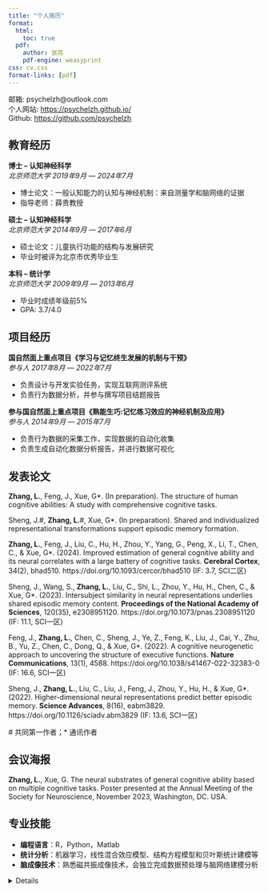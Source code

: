 ```yaml
---
title: "个人简历"
format:
  html:
    toc: true
  pdf:
    author: 张亮
    pdf-engine: weasyprint
css: cv.css
format-links: [pdf]
---
```


::: {.print-only .contact-block}
邮箱: psychelzh\@outlook.com <br> 个人网站: <https://psychelzh.github.io/> <br> Github: <https://github.com/psychelzh>
:::

## 教育经历

**博士 -- 认知神经科学** <br> *北京师范大学* [*2019年9月 --- 2024年7月*]{.cvdate}

-   博士论文：一般认知能力的认知与神经机制：来自测量学和脑网络的证据
-   指导老师：薛贵教授

**硕士 -- 认知神经科学** <br> *北京师范大学* [*2014年9月 --- 2017年6月*]{.cvdate}

-   硕士论文：儿童执行功能的结构与发展研究
-   毕业时被评为北京市优秀毕业生

**本科 -- 统计学** <br> *北京师范大学* [*2009年9月 --- 2013年6月*]{.cvdate}

-   毕业时成绩年级前5%
-   GPA: 3.7/4.0

## 项目经历

**国自然面上重点项目《学习与记忆终生发展的机制与干预》** <br> *参与人* [*2017年8月 --- 2022年7月*]{.cvdate}

-   负责设计与开发实验任务，实现互联网测评系统
-   负责行为数据分析，并参与撰写项目结题报告

**参与国自然面上重点项目《熟能生巧:记忆练习效应的神经机制及应用》** <br> *参与人* [*2014年9月 --- 2015年7月*]{.cvdate}

-   负责行为数据的采集工作，实现数据的自动化收集
-   负责生成自动化数据分析报告，并进行数据可视化

## 发表论文 {style="page-break-before: always"}

**Zhang, L.**, Feng, J., Xue, G*. (In preparation). The structure of human cognitive abilities: A study with comprehensive cognitive tasks.

Sheng, J.#, **Zhang, L.**#, Xue, G*. (In preparation). Shared and individualized representational transformations support episodic memory formation.

**Zhang, L.**, Feng, J., Liu, C., Hu, H., Zhou, Y., Yang, G., Peng, X., Li, T., Chen, C., & Xue, G*. (2024). Improved estimation of general cognitive ability and its neural correlates with a large battery of cognitive tasks. **Cerebral Cortex**, 34(2), bhad510. https://doi.org/10.1093/cercor/bhad510 (IF: 3.7, SCI二区)

Sheng, J., Wang, S., **Zhang, L.**, Liu, C., Shi, L., Zhou, Y., Hu, H., Chen, C., & Xue, G*. (2023). Intersubject similarity in neural representations underlies shared episodic memory content. **Proceedings of the National Academy of Sciences**, 120(35), e2308951120. https://doi.org/10.1073/pnas.2308951120 (IF: 11.1, SCI一区)

Feng, J., **Zhang, L.**, Chen, C., Sheng, J., Ye, Z., Feng, K., Liu, J., Cai, Y., Zhu, B., Yu, Z., Chen, C., Dong, Q., & Xue, G*. (2022). A cognitive neurogenetic approach to uncovering the structure of executive functions. **Nature Communications**, 13(1), 4588. https://doi.org/10.1038/s41467-022-32383-0 (IF: 16.6, SCI一区)

Sheng, J., **Zhang, L.**, Liu, C., Liu, J., Feng, J., Zhou, Y., Hu, H., & Xue, G*. (2022). Higher-dimensional neural representations predict better episodic memory. **Science Advances**, 8(16), eabm3829. https://doi.org/10.1126/sciadv.abm3829 (IF: 13.6, SCI一区)

\# 共同第一作者；* 通讯作者

## 会议海报

**Zhang, L.**, Xue, G. The neural substrates of general cognitive ability based on multiple cognitive tasks. Poster presented at the Annual Meeting of the Society for Neuroscience, November 2023, Washington, DC. USA.

## 专业技能

-   **编程语言**：R，Python，Matlab
-   **统计分析**：机器学习，线性混合效应模型、结构方程模型和贝叶斯统计建模等
-   **脑成像技术**：熟悉磁共振成像技术，会独立完成数据预处理与脑网络建模分析

::: {.no-print}
<details>Created based on tutorial of <https://www.cynthiahqy.com/posts/cv-html-pdf/></details>
:::
